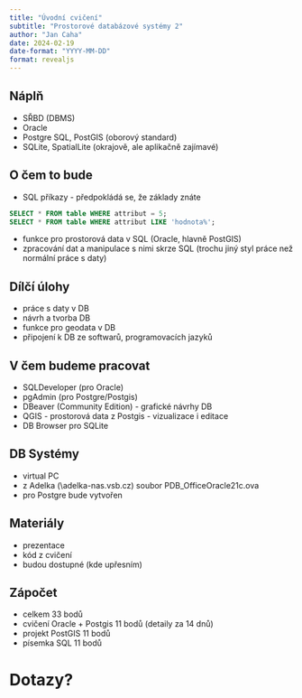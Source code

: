```yaml
---
title: "Úvodní cvičení"
subtitle: "Prostorové databázové systémy 2"
author: "Jan Caha"
date: 2024-02-19
date-format: "YYYY-MM-DD"
format: revealjs
---
```


## Náplň

- SŘBD (DBMS)
- Oracle
- Postgre SQL, PostGIS (oborový standard)
- SQLite, SpatialLite (okrajově, ale aplikačně zajímavé)
  

## O čem to bude

- SQL příkazy - předpokládá se, že základy znáte
```SQL
SELECT * FROM table WHERE attribut = 5;
SELECT * FROM table WHERE attribut LIKE 'hodnota%';
```
- funkce pro prostorová data v SQL (Oracle, hlavně PostGIS)
- zpracování dat a manipulace s nimi skrze SQL (trochu jiný styl práce než normální práce s daty)

## Dílčí úlohy

- práce s daty v DB
- návrh a tvorba DB 
- funkce pro geodata v DB
- připojení k DB ze softwarů, programovacích jazyků
 

## V čem budeme pracovat

- SQLDeveloper (pro Oracle)
- pgAdmin (pro Postgre/Postgis)
- DBeaver (Community Edition) - grafické návrhy DB
- QGIS - prostorová data z Postgis - vizualizace i editace
- DB Browser pro SQLite

## DB Systémy

- virtual PC 
- z Adelka (\\adelka-nas.vsb.cz\Temp\PDB) soubor PDB_OfficeOracle21c.ova
- pro Postgre bude vytvořen

## Materiály

- prezentace
- kód z cvičení
- budou dostupné (kde upřesním)

## Zápočet

- celkem 33 bodů
- cvičení Oracle + Postgis 11 bodů (detaily za 14  dnů)
- projekt PostGIS 11 bodů
- písemka SQL 11 bodů

# Dotazy? {.center}